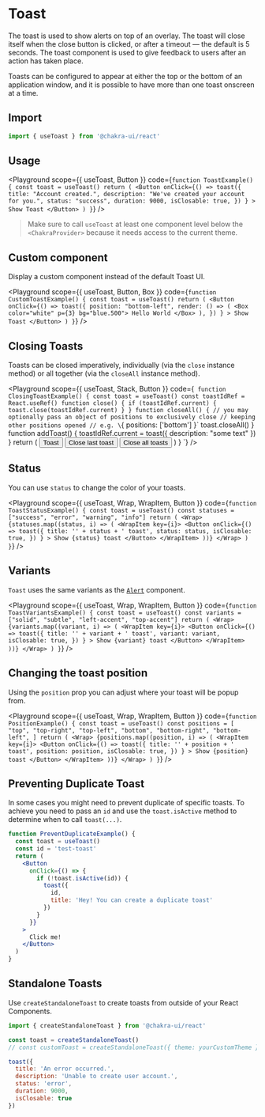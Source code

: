 



# Toast

The toast is used to show alerts on top of an overlay. The toast will close
itself when the close button is clicked, or after a timeout — the default is 5
seconds. The toast component is used to give feedback to users after an action
has taken place.

Toasts can be configured to appear at either the top or the bottom of an
application window, and it is possible to have more than one toast onscreen at a
time.

## Import

```js
import { useToast } from '@chakra-ui/react'
```

## Usage

<Playground
  scope={{ useToast, Button }}
  code={`
function ToastExample() {
  const toast = useToast()
  return (
    <Button
      onClick={() =>
        toast({
          title: "Account created.",
          description: "We've created your account for you.",
          status: "success",
          duration: 9000,
          isClosable: true,
        })
      }
    >
      Show Toast
    </Button>
  )
}
`}
/>

> Make sure to call `useToast` at least one component level below the
> `<ChakraProvider>` because it needs access to the current theme.

## Custom component

Display a custom component instead of the default Toast UI.

<Playground
  scope={{ useToast, Button, Box }}
  code={`
function CustomToastExample() {
  const toast = useToast()
  return (
    <Button
      onClick={() =>
        toast({
          position: "bottom-left",
          render: () => (
            <Box color="white" p={3} bg="blue.500">
              Hello World
            </Box>
          ),
        })
      }
    >
      Show Toast
    </Button>
  )
}
`}
/>

## Closing Toasts

Toasts can be closed imperatively, individually (via the `close` instance
method) or all together (via the `closeAll` instance method).

<Playground
  scope={{ useToast, Stack, Button }}
  code={`
function ClosingToastExample() {
  const toast = useToast()
  const toastIdRef = React.useRef()
  function close() {
    if (toastIdRef.current) {
      toast.close(toastIdRef.current)
    }
  }
  function closeAll() {
    // you may optionally pass an object of positions to exclusively close
    // keeping other positions opened
    // e.g. \`{ positions: ['bottom'] }\`
    toast.closeAll()
  }
  function addToast() {
    toastIdRef.current = toast({ description: "some text" })
  }
  return (
    <Stack isInline spacing={2}>
      <Button onClick={addToast} type="button">
        Toast
      </Button>
      <Button onClick={close} type="button" variant="outline">
        Close last toast
      </Button>
      <Button onClick={closeAll} type="button" variant="outline">
        Close all toasts
      </Button>
    </Stack>
  )
}
`}
/>

## Status

You can use `status` to change the color of your toasts.

<Playground
  scope={{ useToast, Wrap, WrapItem, Button }}
  code={`
function ToastStatusExample() {
  const toast = useToast()
  const statuses = ["success", "error", "warning", "info"]
  return (
    <Wrap>
      {statuses.map((status, i) => (
        <WrapItem key={i}>
          <Button
            onClick={() =>
              toast({
                title: '' + status + ' toast',
                status: status,
                isClosable: true,
              })
            }
          >
            Show {status} toast
          </Button>
        </WrapItem>
      ))}
    </Wrap>
  )
}
`}
/>

## Variants

`Toast` uses the same variants as the
[`Alert`](https://chakra-ui.com/docs/feedback/alert) component.

<Playground
  scope={{ useToast, Wrap, WrapItem, Button }}
  code={`
function ToastVariantsExample() {
  const toast = useToast()
  const variants = ["solid", "subtle", "left-accent", "top-accent"]
  return (
    <Wrap>
      {variants.map((variant, i) => (
        <WrapItem key={i}>
          <Button
            onClick={() =>
              toast({
                title: '' + variant + ' toast',
                variant: variant,
                isClosable: true,
              })
            }
          >
            Show {variant} toast
          </Button>
        </WrapItem>
      ))}
    </Wrap>
  )
}
`}
/>

## Changing the toast position

Using the `position` prop you can adjust where your toast will be popup from.

<Playground
  scope={{ useToast, Wrap, WrapItem, Button }}
  code={`
function PositionExample() {
  const toast = useToast()
  const positions = [
    "top",
    "top-right",
    "top-left",
    "bottom",
    "bottom-right",
    "bottom-left",
  ]
  return (
    <Wrap>
      {positions.map((position, i) => (
        <WrapItem key={i}>
          <Button
            onClick={() =>
              toast({
                title: '' + position + ' toast',
                position: position,
                isClosable: true,
              })
            }
          >
            Show {position} toast
          </Button>
        </WrapItem>
      ))}
    </Wrap>
  )
}
`}
/>

## Preventing Duplicate Toast

In some cases you might need to prevent duplicate of specific toasts. To achieve
you need to pass an `id` and use the `toast.isActive` method to determine when
to call `toast(...)`.

```jsx live=false
function PreventDuplicateExample() {
  const toast = useToast()
  const id = 'test-toast'
  return (
    <Button
      onClick={() => {
        if (!toast.isActive(id)) {
          toast({
            id,
            title: 'Hey! You can create a duplicate toast'
          })
        }
      }}
    >
      Click me!
    </Button>
  )
}
```

## Standalone Toasts

Use `createStandaloneToast` to create toasts from outside of your React
Components.

```js
import { createStandaloneToast } from '@chakra-ui/react'

const toast = createStandaloneToast()
// const customToast = createStandaloneToast({ theme: yourCustomTheme })

toast({
  title: 'An error occurred.',
  description: 'Unable to create user account.',
  status: 'error',
  duration: 9000,
  isClosable: true
})
```
